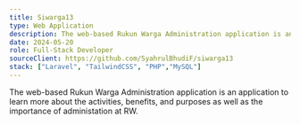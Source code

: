 ```yaml
---
title: Siwarga13
type: Web Application
description: The web-based Rukun Warga Administration application is an application to learn more about the activities, benefits, and purposes as well as the importance of administation at RW.
date: 2024-05-20
role: Full-Stack Developer
sourceClient: https://github.com/SyahrulBhudiF/siwarga13
stack: ["Laravel", "TailwindCSS", "PHP","MySQL"]
---
```


The web-based Rukun Warga Administration application is an application to learn more about the activities, benefits, and purposes as well as the importance of administation at RW.